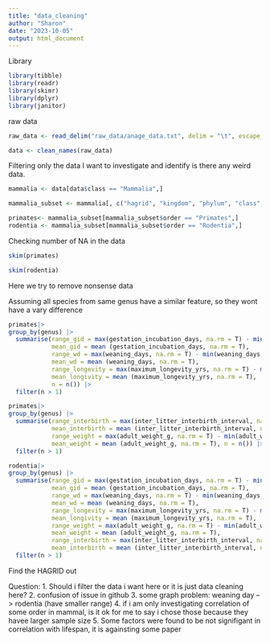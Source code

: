 ```yaml
---
title: "data_cleaning"
author: "Sharon"
date: "2023-10-05"
output: html_document
---
```


Library
```r
library(tibble)
library(readr)
library(skimr)
library(dplyr)
library(janitor)
```

raw data
```r
raw_data <- read_delim("raw_data/anage_data.txt", delim = "\t", escape_double = FALSE, trim_ws = TRUE)

data <- clean_names(raw_data)
```


Filtering only the data I want to investigate and identify is there any weird data.
```r
mammalia <- data[data$class == "Mammalia",]

mammalia_subset <- mammalia[, c("hagrid", "kingdom", "phylum", "class", "order", "family", "genus", "species", "common_name", "gestation_incubation_days", "weaning_days", "adult_weight_g", "inter_litter_interbirth_interval", "maximum_longevity_yrs" )]

primates<- mammalia_subset[mammalia_subset$order == "Primates",]
rodentia <- mammalia_subset[mammalia_subset$order == "Rodentia",]
```

Checking number of NA in the data

```r
skim(primates)
```

```r
skim(rodentia)
```

Here we try to remove nonsense data 

Assuming all species from same genus have a similar feature, so they wont have a vary difference
```r
primates|>
group_by(genus) |>
  summarise(range_gid = max(gestation_incubation_days, na.rm = T) - min(gestation_incubation_days, na.rm = T), 
            mean_gid = mean (gestation_incubation_days, na.rm = T),
            range_wd = max(weaning_days, na.rm = T) - min(weaning_days, na.rm = T), 
            mean_wd = mean (weaning_days, na.rm = T),
            range_longevity = max(maximum_longevity_yrs, na.rm = T) - min(maximum_longevity_yrs, na.rm = T), 
            mean_longivity = mean (maximum_longevity_yrs, na.rm = T), 
            n = n()) |>
  filter(n > 1)
```

```r
primates|>
group_by(genus) |>
  summarise(range_interbirth = max(inter_litter_interbirth_interval, na.rm = T) - min(inter_litter_interbirth_interval, na.rm = T), 
            mean_interbirth = mean (inter_litter_interbirth_interval, na.rm = T),
            range_weight = max(adult_weight_g, na.rm = T) - min(adult_weight_g, na.rm = T), 
            mean_weight = mean (adult_weight_g, na.rm = T), n = n()) |>
  filter(n > 1)
```

```r
rodentia|>
group_by(genus) |>
  summarise(range_gid = max(gestation_incubation_days, na.rm = T) - min(gestation_incubation_days, na.rm = T), 
            mean_gid = mean (gestation_incubation_days, na.rm = T),
            range_wd = max(weaning_days, na.rm = T) - min(weaning_days, na.rm = T), 
            mean_wd = mean (weaning_days, na.rm = T),
            range_longevity = max(maximum_longevity_yrs, na.rm = T) - min(maximum_longevity_yrs, na.rm = T), 
            mean_longivity = mean (maximum_longevity_yrs, na.rm = T), 
            range_weight = max(adult_weight_g, na.rm = T) - min(adult_weight_g, na.rm = T), 
            mean_weight = mean (adult_weight_g, na.rm = T),
            range_interbirth = max(inter_litter_interbirth_interval, na.rm = T) - min(inter_litter_interbirth_interval, na.rm = T), 
            mean_interbirth = mean (inter_litter_interbirth_interval, na.rm = T), n = n()) |>
  filter(n > 1)
```




Find the HAGRID out

Question:
1. Should i filter the data i want here or it is just data cleaning here?
2. confusion of issue in github
3. some graph problem: weaning day --> rodentia (have smaller range) 
4. if i am only investigating correlation of some order in mammal, is it ok for me to say i chose those because they havee larger sample size
5. Some factors were found to be not signifigant in correlation with lifespan, it is againsting some paper